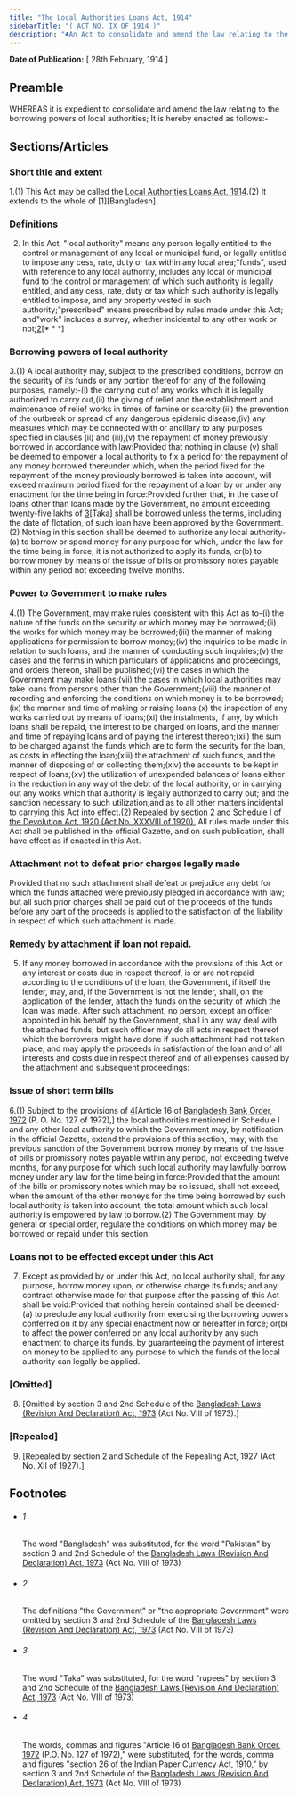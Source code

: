 ```yaml
---
title: "The Local Authorities Loans Act, 1914"
sidebarTitle: "( ACT NO. IX OF 1914 )"
description: "♣An Act to consolidate and amend the law relating to the grant of loans to Local Authorities."
---
```


**Date of Publication:** [ 28th February, 1914 ]

## Preamble

WHEREAS it is expedient to consolidate and amend the law relating to the borrowing powers of local authorities; It is hereby enacted as follows:-

## Sections/Articles

### Short title and extent

1.(1) This Act may be called the [Local Authorities Loans Act, 1914](/act-103.html "Local Authorities Loans Act, 1914").(2) It extends to the whole of [1][Bangladesh].

### Definitions

2. In this Act, "local authority" means any person legally entitled to the control or management of any local or municipal fund, or legally entitled to impose any cess, rate, duty or tax within any local area;"funds", used with reference to any local authority, includes any local or municipal fund to the control or management of which such authority is legally entitled, and any cess, rate, duty or tax which such authority is legally entitled to impose, and any property vested in such authority;"prescribed" means prescribed by rules made under this Act; and"work" includes a survey, whether incidental to any other work or not;[2](1)[\* \* \*]

### Borrowing powers of local authority

3.(1) A local authority may, subject to the prescribed conditions, borrow on the security of its funds or any portion thereof for any of the following purposes, namely:-(i) the carrying out of any works which it is legally authorized to carry out,(ii) the giving of relief and the establishment and maintenance of relief works in times of famine or scarcity,(iii) the prevention of the outbreak or spread of any dangerous epidemic disease,(iv) any measures which may be connected with or ancillary to any purposes specified in clauses (ii) and (iii),(v) the repayment of money previously borrowed in accordance with law:Provided that nothing in clause (v) shall be deemed to empower a local authority to fix a period for the repayment of any money borrowed thereunder which, when the period fixed for the repayment of the money previously borrowed is taken into account, will exceed maximum period fixed for the repayment of a loan by or under any enactment for the time being in force:Provided further that, in the case of loans other than loans made by the Government, no amount exceeding twenty-five lakhs of [3](1)[Taka] shall be borrowed unless the terms, including the date of flotation, of such loan have been approved by the Government.(2) Nothing in this section shall be deemed to authorize any local authority-(a) to borrow or spend money for any purpose for which, under the law for the time being in force, it is not authorized to apply its funds, or(b) to borrow money by means of the issue of bills or promissory notes payable within any period not exceeding twelve months.

### Power to Government to make rules

4.(1) The Government, may make rules consistent with this Act as to-(i) the nature of the funds on the security or which money may be borrowed;(ii) the works for which money may be borrowed;(iii) the manner of making applications for permission to borrow money;(iv) the inquiries to be made in relation to such loans, and the manner of conducting such inquiries;(v) the cases and the forms in which particulars of applications and proceedings, and orders thereon, shall be published;(vi) the cases in which the Government may make loans;(vii) the cases in which local authorities may take loans from persons other than the Government;(viii) the manner of recording and enforcing the conditions on which money is to be borrowed;(ix) the manner and time of making or raising loans;(x) the inspection of any works carried out by means of loans;(xi) the instalments, if any, by which loans shall be repaid, the interest to be charged on loans, and the manner and time of repaying loans and of paying the interest thereon;(xii) the sum to be charged against the funds which are to form the security for the loan, as costs in effecting the loan;(xiii) the attachment of such funds, and the manner of disposing of or collecting them;(xiv) the accounts to be kept in respect of loans;(xv) the utilization of unexpended balances of loans either in the reduction in any way of the debt of the local authority, or in carrying out any works which that authority is legally authorized to carry out; and the sanction necessary to such utilization;and as to all other matters incidental to carrying this Act into effect.(2) [Repealed by section 2 and Schedule I of the Devolution Act, 1920 (Act No. XXXVIII of 1920).](3) All rules made under this Act shall be published in the official Gazette, and on such publication, shall have effect as if enacted in this Act.

### Attachment not to defeat prior charges legally made

Provided that no such attachment shall defeat or prejudice any debt for which the funds attached were previously pledged in accordance with law; but all such prior charges shall be paid out of the proceeds of the funds before any part of the proceeds is applied to the satisfaction of the liability in respect of which such attachment is made.

### Remedy by attachment if loan not repaid.

5. If any money borrowed in accordance with the provisions of this Act or any interest or costs due in respect thereof, is or are not repaid according to the conditions of the loan, the Government, if itself the lender, may, and, if the Government is not the lender, shall, on the application of the lender, attach the funds on the security of which the loan was made. After such attachment, no person, except an officer appointed in his behalf by the Government, shall in any way deal with the attached funds; but such officer may do all acts in respect thereof which the borrowers might have done if such attachment had not taken place, and may apply the proceeds in satisfaction of the loan and of all interests and costs due in respect thereof and of all expenses caused by the attachment and subsequent proceedings:

### Issue of short term bills

6.(1) Subject to the provisions of [4](1)[Article 16 of [Bangladesh Bank Order, 1972](/act-415.html "Bangladesh Bank Order, 1972 ") (P. O. No. 127 of 1972),] the local authorities mentioned in Schedule I and any other local authority to which the Government may, by notification in the official Gazette, extend the provisions of this section, may, with the previous sanction of the Government borrow money by means of the issue of bills or promissory notes payable within any period, not exceeding twelve months, for any purpose for which such local authority may lawfully borrow money under any law for the time being in force:Provided that the amount of the bills or promissory notes which may be so issued, shall not exceed, when the amount of the other moneys for the time being borrowed by such local authority is taken into account, the total amount which such local authority is empowered by law to borrow.(2) The Government may, by general or special order, regulate the conditions on which money may be borrowed or repaid under this section.

### Loans not to be effected except under this Act

7. Except as provided by or under this Act, no local authority shall, for any purpose, borrow money upon, or otherwise charge its funds; and any contract otherwise made for that purpose after the passing of this Act shall be void:Provided that nothing herein contained shall be deemed-(a) to preclude any local authority from exercising the borrowing powers conferred on it by any special enactment now or hereafter in force; or(b) to affect the power conferred on any local authority by any such enactment to charge its funds, by guaranteeing the payment of interest on money to be applied to any purpose to which the funds of the local authority can legally be applied.

### [Omitted]

8. [Omitted by section 3 and 2nd Schedule of the [Bangladesh Laws (Revision And Declaration) Act, 1973](/act-430.html "Bangladesh Laws (Revision And Declaration) Act, 1973") (Act No. VIII of 1973).]

### [Repealed]

9. [Repealed by section 2 and Schedule of the Repealing Act, 1927 (Act No. XII of 1927).]

## Footnotes

- ###### 1

  The word "Bangladesh" was substituted, for the word "Pakistan" by section 3 and 2nd Schedule of the [Bangladesh Laws (Revision And Declaration) Act, 1973](/act-430.html "Bangladesh Laws (Revision And Declaration) Act, 1973") (Act No. VIII of 1973)

- ###### 2

  The definitions "the Government" or "the appropriate Government" were omitted by section 3 and 2nd Schedule of the [Bangladesh Laws (Revision And Declaration) Act, 1973](/act-430.html "Bangladesh Laws (Revision And Declaration) Act, 1973") (Act No. VIII of 1973)

- ###### 3

  The word "Taka" was substituted, for the word "rupees" by section 3 and 2nd Schedule of the [Bangladesh Laws (Revision And Declaration) Act, 1973](/act-430.html "Bangladesh Laws (Revision And Declaration) Act, 1973") (Act No. VIII of 1973)

- ###### 4

  The words, commas and figures "Article 16 of [Bangladesh Bank Order, 1972](/act-415.html "Bangladesh Bank Order, 1972 ") (P.O. No. 127 of 1972)," were substituted, for the words, comma and figures "section 26 of the Indian Paper Currency Act, 1910," by section 3 and 2nd Schedule of the [Bangladesh Laws (Revision And Declaration) Act, 1973](/act-430.html "Bangladesh Laws (Revision And Declaration) Act, 1973") (Act No. VIII of 1973)
